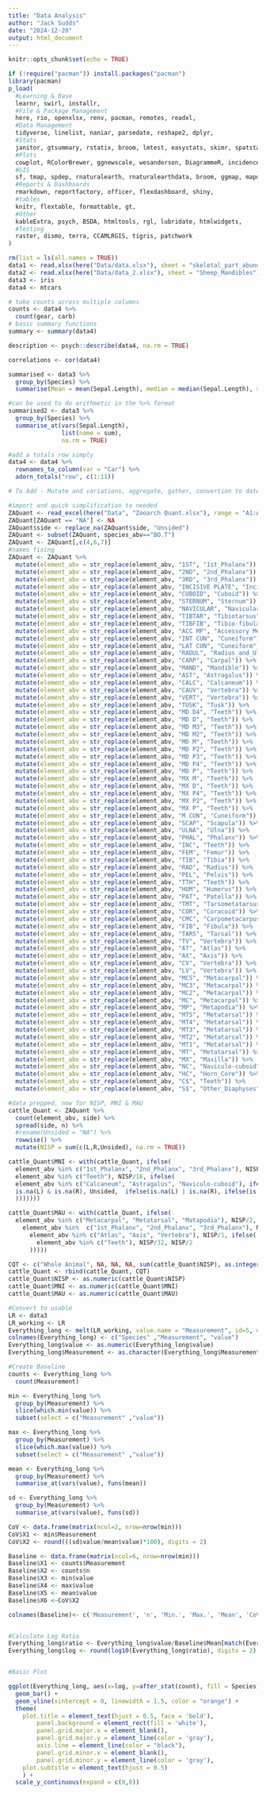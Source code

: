 ```yaml
---
title: "Data Analysis"
author: "Jack Sudds"
date: "2024-12-20"
output: html_document
---
```


```r
knitr::opts_chunk$set(echo = TRUE)
```

```r
if (!require("pacman")) install.packages("pacman")
library(pacman)
p_load(
  #Learning & Base
  learnr, swirl, installr,
  #File & Package Management
  here, rio, openxlsx, renv, pacman, remotes, readxl,
  #Data Management
  tidyverse, linelist, naniar, parsedate, reshape2, dplyr,
  #Stats
  janitor, gtsummary, rstatix, broom, lmtest, easystats, skimr, spatstat,
  #Plots
  cowplot, RColorBrewer, ggnewscale, wesanderson, DiagrammeR, incidence2, gghighlight, ggtext, ggrepel, gganimate, ggsci, grates, gridExtra, ggforce, hexbin, plotly,
  #GIS
  sf, tmap, spdep, rnaturalearth, rnaturalearthdata, broom, ggmap, mapdata, maps, spData, BiocManager, geoR, giscoR,
  #Reports & Dashboards
  rmarkdown, reportfactory, officer, flexdashboard, shiny,
  #tables
  knitr, flextable, formattable, gt,
  #Other
  kableExtra, psych, BSDA, htmltools, rgl, lubridate, htmlwidgets,
  #Testing
  raster, dismo, terra, CCAMLRGIS, tigris, patchwork
)
```

```r
rm(list = ls(all.names = TRUE))
data1 <- read.xlsx(here("Data/data.xlsx"), sheet = "skeletal_part_abundances")
data2 <- read.xlsx(here("Data/data_2.xlsx"), sheet = "Sheep_Mandibles")
data3 <- iris
data4 <- mtcars
```

```r
# take counts across multiple columns
counts <- data4 %>%
  count(gear, carb)
# basic summary functions
summary <- summary(data4)

description <- psych::describe(data4, na.rm = TRUE)

correlations <- cor(data4)

summarised <- data3 %>%
  group_by(Species) %>%
  summarise(Mean = mean(Sepal.Length), median = median(Sepal.Length), sd = sd(Sepal.Length), Count = n())

#can be used to do arithmetic in the %>% format
summarised2 <- data3 %>%
  group_by(Species) %>%
  summarise_at(vars(Sepal.Length),
               list(name = sum),
               na.rm = TRUE)

#add a totals row simply
data4 <- data4 %>%
  rownames_to_column(var = "Car") %>%
  adorn_totals("row", c(1:11))
```

```r
# To Add - Mutate and variations, aggregate, gather, convertion to dates, ifelse along with
```

```r
#import and quick simplification to needed
ZAQuant <- read_excel(here("Data", "Zooarch Quant.xlsx"), range = "A1:AC2365", sheet = "hfw_identifiable")
ZAQuant[ZAQuant == "NA"] <- NA
ZAQuant$side <- replace_na(ZAQuant$side, "Unsided")
ZAQuant <- subset(ZAQuant, species_abv=="BO.T")
ZAQuant <- ZAQuant[,c(4,6,7)]
#names fixing
ZAQuant <- ZAQuant %>%
  mutate(element_abv = str_replace(element_abv, "1ST", "1st_Phalanx")) %>%
  mutate(element_abv = str_replace(element_abv, "2ND", "2nd_Phalanx")) %>%
  mutate(element_abv = str_replace(element_abv, "3RD", "3rd_Phalanx")) %>%
  mutate(element_abv = str_replace(element_abv, "INCISIVE PLATE", "Incisive Plate")) %>%
  mutate(element_abv = str_replace(element_abv, "CUBOID", "Cuboid")) %>%
  mutate(element_abv = str_replace(element_abv, "STERNUM", "Sternum")) %>%
  mutate(element_abv = str_replace(element_abv, "NAVICULAR", "Navicular")) %>%
  mutate(element_abv = str_replace(element_abv, "TIBTAR", "Tibiotarsus")) %>%
  mutate(element_abv = str_replace(element_abv, "TIBFIB", "Tibio-fibula")) %>%
  mutate(element_abv = str_replace(element_abv, "ACC MP", "Accessory Metapodia")) %>%
  mutate(element_abv = str_replace(element_abv, "INT CUN", "Cuneiform")) %>%
  mutate(element_abv = str_replace(element_abv, "LAT CUN", "Cuneiform")) %>%
  mutate(element_abv = str_replace(element_abv, "RADUL", "Radius_and_Ulna")) %>%
  mutate(element_abv = str_replace(element_abv, "CARP", "Carpal")) %>%
  mutate(element_abv = str_replace(element_abv, "MAND", "Mandible")) %>%
  mutate(element_abv = str_replace(element_abv, "AST", "Astragalus")) %>%
  mutate(element_abv = str_replace(element_abv, "CALC", "Calcaneum")) %>%
  mutate(element_abv = str_replace(element_abv, "CAUV", "Vertebra")) %>%
  mutate(element_abv = str_replace(element_abv, "VERT", "Vertebra")) %>%
  mutate(element_abv = str_replace(element_abv, "TUSK", "Tusk")) %>%
  mutate(element_abv = str_replace(element_abv, "MD D4", "Teeth")) %>%
  mutate(element_abv = str_replace(element_abv, "MD D", "Teeth")) %>%
  mutate(element_abv = str_replace(element_abv, "MD M3", "Teeth")) %>%
  mutate(element_abv = str_replace(element_abv, "MD M2", "Teeth")) %>%
  mutate(element_abv = str_replace(element_abv, "MD M", "Teeth")) %>%
  mutate(element_abv = str_replace(element_abv, "MD P2", "Teeth")) %>%
  mutate(element_abv = str_replace(element_abv, "MD P3", "Teeth")) %>%
  mutate(element_abv = str_replace(element_abv, "MD P4", "Teeth")) %>%
  mutate(element_abv = str_replace(element_abv, "MD P", "Teeth")) %>%
  mutate(element_abv = str_replace(element_abv, "MX M", "Teeth")) %>%
  mutate(element_abv = str_replace(element_abv, "MX D", "Teeth")) %>%
  mutate(element_abv = str_replace(element_abv, "MX P4", "Teeth")) %>%
  mutate(element_abv = str_replace(element_abv, "MX P2", "Teeth")) %>%
  mutate(element_abv = str_replace(element_abv, "MX P", "Teeth")) %>%
  mutate(element_abv = str_replace(element_abv, "M CUN", "Cuneiform")) %>%
  mutate(element_abv = str_replace(element_abv, "SCAP", "Scapula")) %>%
  mutate(element_abv = str_replace(element_abv, "ULNA", "Ulna")) %>%
  mutate(element_abv = str_replace(element_abv, "PHAL", "Phalanx")) %>%
  mutate(element_abv = str_replace(element_abv, "INC", "Teeth")) %>%
  mutate(element_abv = str_replace(element_abv, "FEM", "Femur")) %>%
  mutate(element_abv = str_replace(element_abv, "TIB", "Tibia")) %>%
  mutate(element_abv = str_replace(element_abv, "RAD", "Radius")) %>%
  mutate(element_abv = str_replace(element_abv, "PEL", "Pelvis")) %>%
  mutate(element_abv = str_replace(element_abv, "TTH", "Teeth")) %>%
  mutate(element_abv = str_replace(element_abv, "HUM", "Humerus")) %>%
  mutate(element_abv = str_replace(element_abv, "PAT", "Patella")) %>% 
  mutate(element_abv = str_replace(element_abv, "TMT", "Tarsometatarsus")) %>%
  mutate(element_abv = str_replace(element_abv, "COR", "Coracoid")) %>%
  mutate(element_abv = str_replace(element_abv, "CMC", "Carpometacarpus")) %>%
  mutate(element_abv = str_replace(element_abv, "FIB", "Fibula")) %>%
  mutate(element_abv = str_replace(element_abv, "TARS", "Tarsal")) %>%
  mutate(element_abv = str_replace(element_abv, "TV", "Vertebra")) %>%
  mutate(element_abv = str_replace(element_abv, "AT", "Atlas")) %>%
  mutate(element_abv = str_replace(element_abv, "AX", "Axis")) %>%
  mutate(element_abv = str_replace(element_abv, "CV", "Vertebra")) %>%
  mutate(element_abv = str_replace(element_abv, "LV", "Vertebra")) %>%
  mutate(element_abv = str_replace(element_abv, "MC5", "Metacarpal")) %>%
  mutate(element_abv = str_replace(element_abv, "MC3", "Metacarpal")) %>%
  mutate(element_abv = str_replace(element_abv, "MC2", "Metacarpal")) %>%
  mutate(element_abv = str_replace(element_abv, "MC", "Metacarpal")) %>%
  mutate(element_abv = str_replace(element_abv, "MP", "Metapodia")) %>%
  mutate(element_abv = str_replace(element_abv, "MT5", "Metatarsal")) %>%
  mutate(element_abv = str_replace(element_abv, "MT4", "Metatarsal")) %>%
  mutate(element_abv = str_replace(element_abv, "MT3", "Metatarsal")) %>%
  mutate(element_abv = str_replace(element_abv, "MT2", "Metatarsal")) %>%
  mutate(element_abv = str_replace(element_abv, "MT1", "Metatarsal")) %>%
  mutate(element_abv = str_replace(element_abv, "MT", "Metatarsal")) %>%
  mutate(element_abv = str_replace(element_abv, "MX", "Maxilla")) %>%
  mutate(element_abv = str_replace(element_abv, "NC", "Naviculo-cuboid")) %>%
  mutate(element_abv = str_replace(element_abv, "HC", "Horn_Core")) %>%
  mutate(element_abv = str_replace(element_abv, "C$", "Teeth")) %>%
  mutate(element_abv = str_replace(element_abv, "S$", "Other_Diaphyses"))
```

```r
#data prepped, now for NISP, MNI & MAU
cattle_Quant <- ZAQuant %>%
  count(element_abv, side) %>%
  spread(side, n) %>%
  #rename(Unsided = "NA") %>%
  rowwise() %>%
  mutate(NISP = sum(c(L,R,Unsided), na.rm = TRUE))

cattle_Quant$MNI <- with(cattle_Quant, ifelse(
  element_abv %in% c("1st_Phalanx", "2nd_Phalanx", "3rd_Phalanx"), NISP/8, ifelse(
  element_abv %in% c("Teeth"), NISP/16, ifelse(
  element_abv %in% c("Calcaneum", "Astragalus", "Naviculo-cuboid"), ifelse(!is.na(L) & !is.na(R), (pmax(cattle_Quant$L, cattle_Quant$R))/2, ifelse(is.na(L), R/2, L/2)), ifelse(
  is.na(L) & is.na(R), Unsided,  ifelse(is.na(L) | is.na(R), ifelse(is.na(L), R, L), ifelse(!is.na(L) & !is.na(R), pmax(cattle_Quant$L, cattle_Quant$R), NA
  )))))))

cattle_Quant$MAU <- with(cattle_Quant, ifelse(
  element_abv %in% c("Metacarpal", "Metatarsal", "Matapodia"), NISP/2, ifelse(
    element_abv %in%  c("1st_Phalanx", "2nd_Phalanx", "3rd_Phalanx"), NISP/8, ifelse(
      element_abv %in% c("Atlas", "Axis", "Vertebra"), NISP/1, ifelse(
        element_abv %in% c("Teeth"), NISP/32, NISP/2
      )))))

CQT <- c("Whole Animal", NA, NA, NA, sum(cattle_Quant$NISP), as.integer(max(subset(cattle_Quant$MNI, cattle_Quant$element_abv != "Carpal"))), as.integer(max(cattle_Quant$MAU)))
cattle_Quant <- rbind(cattle_Quant, CQT)
cattle_Quant$NISP <- as.numeric(cattle_Quant$NISP)
cattle_Quant$MNI <- as.numeric(cattle_Quant$MNI)
cattle_Quant$MAU <- as.numeric(cattle_Quant$MAU)
```

```r
#Convert to usable
LR <- data3
LR_working <- LR
Everything_long <- melt(LR_working, value.name = "Measurement", id=5, na.rm = TRUE)
colnames(Everything_long) <- c("Species" ,"Measurement", "value")
Everything_long$value <- as.numeric(Everything_long$value)
Everything_long$Measurement <- as.character(Everything_long$Measurement)

#Create Baseline
counts <- Everything_long %>%
  count(Measurement)

min <- Everything_long %>%
  group_by(Measurement) %>%
  slice(which.min(value)) %>%
  subset(select = c("Measurement" ,"value"))

max <- Everything_long %>%
  group_by(Measurement) %>%
  slice(which.max(value)) %>%
  subset(select = c("Measurement" ,"value"))

mean <- Everything_long %>%
  group_by(Measurement) %>%
  summarise_at(vars(value), funs(mean))

sd <- Everything_long %>%
  group_by(Measurement) %>%
  summarise_at(vars(value), funs(sd))

CoV <- data.frame(matrix(ncol=2, nrow=nrow(min)))
CoV$X1 <- min$Measurement
CoV$X2 <- round(((sd$value/mean$value)*100), digits = 2)

Baseline <- data.frame(matrix(ncol=6, nrow=nrow(min)))
Baseline$X1 <- counts$Measurement
Baseline$X2 <- counts$n
Baseline$X3 <- min$value
Baseline$X4 <- max$value
Baseline$X5 <- mean$value
Baseline$X6 <-CoV$X2

colnames(Baseline)<- c('Measurement', 'n', 'Min.', 'Max.', 'Mean', 'CoV')


#Calculate Log Ratio
Everything_long$ratio <- Everything_long$value/Baseline$Mean[match(Everything_long$Measurement, Baseline$Measurement)]
Everything_long$log <- round(log10(Everything_long$ratio), digits = 2)


#Basic Plot

ggplot(Everything_long, aes(x=log, y=after_stat(count), fill = Species)) +
  geom_bar() +
  geom_vline(xintercept = 0, linewidth = 1.5, color = "orange") +
  theme(
    plot.title = element_text(hjust = 0.5, face = 'bold'),
        panel.background = element_rect(fill = 'white'),
        panel.grid.major.x = element_blank(),
        panel.grid.major.y = element_line(color = 'gray'),
        axis.line = element_line(color = "black"),
        panel.grid.minor.x = element_blank(),
        panel.grid.minor.y = element_line(color = 'gray'),
    plot.subtitle = element_text(hjust = 0.5)
    ) +
  scale_y_continuous(expand = c(0,0))


```

